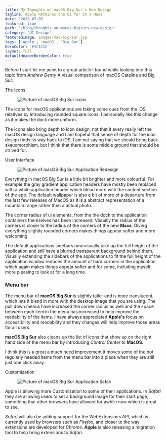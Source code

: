 ```yaml
---
title: My Thoughts on macOS Big Sur's New Design
tagline: Apple Rethinks the UI for it's Macs
date: '2020-07-05'
featured: true
path: '/blog/thoughts-on-macos-bigsurs-new-design'
category: 'UI Design'
featuredImage: images/mac-big-sur.jpg
tags: ['Apple', 'macOS', 'Big Sur']
heroColor: '#1C1C1C'
layout: full
defaultHeaderBorderColor: true
---
```


Before I start let me point to a great article I found while looking into this topic from *Andrew Denty* <ExternalLink url="https://www.andrewdenty.com/blog/2020/07/01/a-visual-comparison-of-macos-catalina-and-big-sur.html">A visual comparison of macOS Catalina and Big Sur</ExternalLink>.

<SectionHeader>
  The Icons
</SectionHeader>

<figure>

![Picture of macOS Big Sur Icons](/images/apple_macos-bigsur_dock_06222020.jpg)

</figure>
The icons for macOS applications are taking some cues from the iOS relatives by introducing rounded square icons.  I personally like this change as it makes the dock more uniform. 

The icons also bring depth to icon design,  not that it every really left the macOS design language and I am hopeful that sense of depth for the icon design finds its way back to iOS. I am not saying that we should bring back skeuomorphism, but I think that there is some middle ground that should be strived for.

<SectionHeader>
User Interface
</SectionHeader>

<figure>

![Picture of macOS Big Sur Application Redesign](/images/apple_macos-bigsur_redesignedapps_06222020.jpg
)

</figure>

Everything in macOS Big Sur is a little bit brighter and more colourful. For example the gray gradient application headers have mostly been replaced with a white application header which blend more with the content section of the app. The default wallpaper is also a bit of more of a departure from the last few releases of MacOS as it is a abstract representation of a mountain range rather then a actual photo.


The corner radius of ui elements, from the the dock to the application containers themselves has been increased. Visually the radius of the corners is closer to the radius of the corners of the new **Macs**. Giving everything slightly rounded corners makes things appear softer and more welcoming.

The default applications sidebars now visually take up the full height of the application and still have a blurred transparent background behind them. Visually extending the sidebars of the applications to fit the full height of the application window reduces the amount of hard corners in the application which again makes things appear softer and for some, including myself, more pleasing to look at for a long time.

### Menu bar 


<FloatingImage width='300px' float='right' 
  caption="Big Sur Control Center"
imageFilename='apple_macos-bigsur_controlcenter_06222020.jpg' />

The menu bar of **macOS Big Sur** is slightly taller and is more translucent, which lets it blend in more with the desktop image that you are using. The pull down menus have increased the corner radius as well and the space between each item in the menu has increased to help improve the readability of the items. I have always appreciated **Apple's** focus on accessibility and readability and they changes will help improve those areas for all users. 



**macOS Big Sur** also cleans up the list of icons that show up on the right hand side of the menu bar by introducing *Control Center* to **MacOS**.

I think this is a great a much need improvement it moves some of the not regularly needed items from the menu bar into a place when they are still just one click away.

<SectionHeader>Customization</SectionHeader>

<figure>


![Picture of macOS Big Sur Application Safari](/images/apple_macos-bigsur_customizedsafari-startpage_06222020.jpg
)
</figure>


Apple is allowing more Customization to some of their applications.  In *Safari* they are allowing users to set a background image for their start page, something that other browsers have allowed for awhile now which is great to see. 

*Safari* will also be adding support for the WebExtensions API, which is currently used by browsers such as *Firefox*, and closer to the way extensions are developed for *Chrome*. **Apple** is also releasing a migration tool to help bring extensions to *Safari*.
<BuyMeACoffeeWidget />

